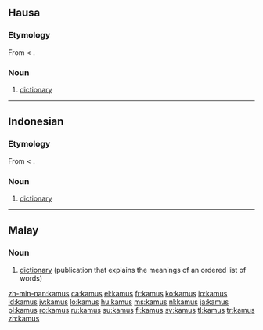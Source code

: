 ==Hausa==

===Etymology===
From {{etyl|ar|ha}} {{term|قاموس|tr=qāmūs|sc=Arab|lang=ar}} < {{etyl|grc|ha}} {{term|ὠκεανός|tr=ōkeanós|sc=polytonic|lang=grc}}.

===Noun===
{{infl|ha|noun}}

# [[dictionary]]

----

==Indonesian==

===Etymology===
From {{etyl|ar|id}} {{term|قاموس|tr=qāmūs|sc=Arab|lang=ar}} < {{etyl|grc|id}} {{term|ὠκεανός|tr=ōkeanós|sc=polytonic|lang=grc}}.

===Noun===
{{infl|id|noun}}

# [[dictionary]]

----

==Malay==

===Noun===
{{infl|ms|noun}}

# [[dictionary]] (publication that explains the meanings of an ordered list of words)

{{tbot entry|Malay|dictionary|2009|January|ms}}

[[zh-min-nan:kamus]]
[[ca:kamus]]
[[el:kamus]]
[[fr:kamus]]
[[ko:kamus]]
[[io:kamus]]
[[id:kamus]]
[[jv:kamus]]
[[lo:kamus]]
[[hu:kamus]]
[[ms:kamus]]
[[nl:kamus]]
[[ja:kamus]]
[[pl:kamus]]
[[ro:kamus]]
[[ru:kamus]]
[[su:kamus]]
[[fi:kamus]]
[[sv:kamus]]
[[tl:kamus]]
[[tr:kamus]]
[[zh:kamus]]